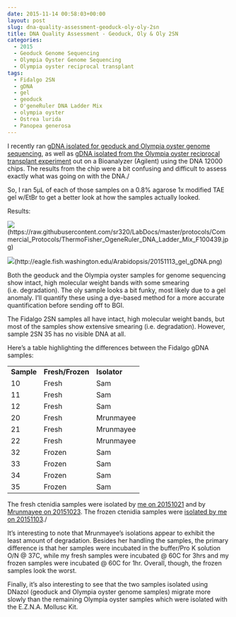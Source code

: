 ```yaml
---
date: 2015-11-14 00:58:03+00:00
layout: post
slug: dna-quality-assessment-geoduck-oly-oly-2sn
title: DNA Quality Assessment - Geoduck, Oly & Oly 2SN
categories:
  - 2015
  - Geoduck Genome Sequencing
  - Olympia Oyster Genome Sequencing
  - Olympia oyster reciprocal transplant
tags:
  - Fidalgo 2SN
  - gDNA
  - gel
  - geoduck
  - O'geneRuler DNA Ladder Mix
  - olympia oyster
  - Ostrea lurida
  - Panopea generosa
---
```


I recently ran [gDNA isolated for geoduck and Olympia oyster genome sequencing](https://robertslab.github.io/sams-notebook/posts/2015/2015-11-04-dna-quantification-quality-assessment-geoduck-oly-gdna/), as well as [gDNA isolated from the Olympia oyster reciprocal transplant experiment](https://robertslab.github.io/sams-notebook/2015/11/04/dna-quantification-quality-assessment-oly-2sn-gdna/) out on a Bioanalyzer (Agilent) using the DNA 12000 chips. The results from the chip were a bit confusing and difficult to assess exactly what was going on with the DNA./

So, I ran 5μL of each of those samples on a 0.8% agarose 1x modified TAE gel w/EtBr to get a better look at how the samples actually looked.

Results:

![](https://raw.githubusercontent.com/sr320/LabDocs/master/protocols/Commercial_Protocols/ThermoFisher_OgeneRuler_DNA_Ladder_Mix_F100439.jpg)(https://raw.githubusercontent.com/sr320/LabDocs/master/protocols/Commercial_Protocols/ThermoFisher_OgeneRuler_DNA_Ladder_Mix_F100439.jpg)

![](https://eagle.fish.washington.edu/Arabidopsis/20151113_gel_gDNA.png)(http://eagle.fish.washington.edu/Arabidopsis/20151113_gel_gDNA.png)



Both the geoduck and the Olympia oyster samples for genome sequencing show intact, high molecular weight bands with some smearing (i.e. degradation). The oly sample looks a bit funky, most likely due to a gel anomaly. I'll quantify these using a dye-based method for a more accurate quantification before sending off to BGI.

The Fidalgo 2SN samples all have intact, high molecular weight bands, but most of the samples show extensive smearing (i.e. degradation). However, sample 2SN 35 has no visible DNA at all.

Here's a table highlighting the differences between the Fidalgo gDNA samples:

<table >
<tbody >
<tr >

<td >**Sample**
</td>

<td >**Fresh/Frozen**
</td>

<td >**Isolator**
</td>
</tr>
<tr >

<td >10
</td>

<td >Fresh
</td>

<td >Sam
</td>
</tr>
<tr >

<td >11
</td>

<td >Fresh
</td>

<td >Sam
</td>
</tr>
<tr >

<td >12
</td>

<td >Fresh
</td>

<td >Sam
</td>
</tr>
<tr >

<td >20
</td>

<td >Fresh
</td>

<td >Mrunmayee
</td>
</tr>
<tr >

<td >21
</td>

<td >Fresh
</td>

<td >Mrunmayee
</td>
</tr>
<tr >

<td >22
</td>

<td >Fresh
</td>

<td >Mrunmayee
</td>
</tr>
<tr >

<td >32
</td>

<td >Frozen
</td>

<td >Sam
</td>
</tr>
<tr >

<td >33
</td>

<td >Frozen
</td>

<td >Sam
</td>
</tr>
<tr >

<td >34
</td>

<td >Frozen
</td>

<td >Sam
</td>
</tr>
<tr >

<td >35
</td>

<td >Frozen
</td>

<td >Sam
</td>
</tr>
</tbody>
</table>



The fresh ctenidia samples were isolated by [me on 20151021](https://robertslab.github.io/sams-notebook/posts/2015/2015-10-21-dna-isolations-fidalgo-2sn-reciprocal-transplants-final-samplings/) and by [Mrunmayee on 20151023](https://onsnetwork.org/mrunmayee/2015/10/23/opening-oysters-10222015/). The frozen ctenidia samples were [isolated by me on 20151103](https://robertslab.github.io/sams-notebook/2015/11/03/dna-isolations-oly-fidalgo-2sn-ctenidia/)./

It's interesting to note that Mrunmayee's isolations appear to exhibit the least amount of degradation. Besides her handling the samples, the primary difference is that her samples were incubated in the buffer/Pro K solution O/N @ 37C, while my fresh samples were incubated @ 60C for 3hrs and my frozen samples were incubated @ 60C for 1hr. Overall, though, the frozen samples look the worst.

Finally, it's also interesting to see that the two samples isolated using DNazol (geoduck and Olympia oyster genome samples) migrate more slowly than the remaining Olympia oyster samples which were isolated with the E.Z.N.A. Mollusc Kit.
